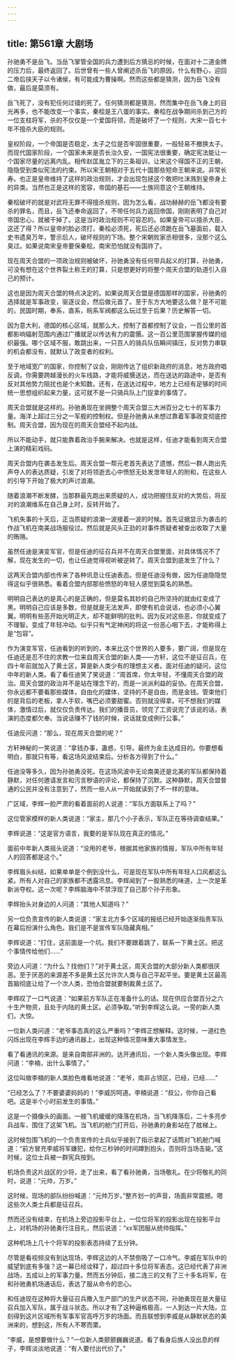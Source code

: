 ```yaml
---
---
---
```

title: 第561章 大剧场
---



孙驰勇不是岳飞。当岳飞掌管全国的兵力遭到后方猜忌的时候，在面对十二道金牌的压力后，最终返回了。后世曾有一些人曾阐述杀岳飞的原因，什么有野心，迎回二帝后挟天子以令诸侯，有可能成为曹操啊。然而这些都是猜测，因为岳飞没有做，最后是莫须有。

岳飞死了，没有犯任何过错的死了。任何猜测都是猜测，然而集中在岳飞身上的目光再多，也不能改变一个事实，秦桧是王八蛋的事实。秦桧在战争期间杀到己方的一位支柱将军，杀的不仅仅是一个爱国将领，而是破坏了一个规则，大宋一百七十年不擅杀大臣的规则。

皇权阶段，一个帝国是否稳定，太子之位是否牢固很重要，一般轻易不撤换太子。而现代国家阶段，一个国家未来是否长治久安，一国宪法很重要，确定宪法能让一个国家尽量的远离内乱。相传赵匡胤立下的三条祖训，让宋这个得国不正的王朝，隐隐受到类似宪法的约束。所以宋王朝相对于五代十国那些短命王朝来说。非常长寿。也正是皇帝维持了这样的政治规则，才会出现包拯这个敢把吐沫溅到皇帝身上的异类。当然也正是这样的宽容，帝国的基石——士族同意这个王朝维持。

秦桧破坏的就是对武将无罪不得擅杀规则，因为怎么看，战功赫赫的岳飞都没有要杀的罪名，而且，岳飞还奉命返回了，不带任何兵力返回帝国，刚刚表明了自己对帝国忠心，就被干掉了。这是当时政治规则不可容忍的。如果皇帝可以擅杀大臣，这还了得？所以皇帝的脸必须打，秦桧必须死，死后还必须跪在岳飞墓面前，载入史书遗臭万年，警示后人，破坏规则的下场。整个宋朝败家丞相很多，没那个这么臭过。如果说南宋皇帝要保秦桧，南宋恐怕就没有国祚了。

现在周天合盟的一项政治规则被破坏，孙驰勇没有任何带兵起义的打算，孙驰勇，可没有想在这个世界裂土称王的打算，只是想更好的将整个周天合盟的轨道引入自己的预计。

这也是因为周天合盟的特点决定的。如果说周天合盟是德国那样的国家，孙驰勇的选择就是军事政变，驱逐议会，然后做元首了。至于东方大地要这么做？是不可能的，民国时期，奉系，直系，皖系军阀都这么玩过至于后果？历史解答一切。

因为意大利，德国的核心区域，就那么大，控制了首都控制了议会，一百公里的首都影响辐射范围内通过广播就足以传达有力的震慑。这一百公里范围掌握传媒的组织最强。哪个区域不服，敢跳出来，一只百人的骑兵队伍瞬间镇压，反对势力串联的机会都没有，就默认了政变者的权利。

至于地域宽广的国家，你控制了议会，刚刚传达了组织新政府的消息，地方政府唱反调，你需要跨越漫长的火车线路，才能将威慑送达，而在送达的路途中，是否有反对其他势力阻扰也是个未知数。还有，在送达过程中，地方上已经有足够的时间统一思想组织起来力量，这可就不是一只骑兵队上门捉拿的事情了。

周天合盟就是这样的。孙驰勇现在坐拥整个周天合盟三大洲百分之七十的军事力量。海洋上超过三分之一军舰的控制权。但是孙驰勇从未想过靠着军事政变彻底控制。周天合盟，因为现在的周天合盟经不起内战。

所以不能动手，就只能靠着政治手腕来解决。也就是这样，任迪才能看到周天合盟上演的精彩戏码。

周天合盟内在袭击发生后。周天合盟一帮元老首先表达了遗憾，然后一群人跑出先声夺人的表达质疑，引发了对将领逝去心中愤怒无处发泄年轻人的附和，在这些人的引导下开始了极大的声讨浪潮。

随着浪潮不断发酵，当那群最先跑出来质疑的人，成功把握住反对的大势后，将反对的浪潮维系在自己身上时，反转开始了。

飞机失事的十天后，正当质疑的浪潮一波接着一波的时候。首先证据显示为袭击的作战飞机在南美战场服役过。然后就是风头正劲的对事件质疑者被查出收取了大量的贿赂。

虽然任迪是演变军官，但是任迪的征召兵并不在周天合盟里面，对具体情况不了解，现在发生的一切，也让任迪觉得视听被逆转了。周天合盟到底发生了什么？

这两天合盟内部也传来了各种讯息让任迪表态。但是任迪没有做，因为任迪隐隐觉得这似乎很熟悉。看着合盟内部那些愤怒的年轻人感觉到莫名的熟悉。

明明自己表达的是真心的是正确的，但是莫名其妙的自己所坚持的就由红变成了黑。明明自己应该是多数，但是就是无法发声，即使有机会说话，也必须小心翼翼。明明有些恶开始光明正大，却不能鲜明的批判。因为反对这些恶，你就变成了不理智。变成了年轻冲动。似乎只有气定神闲的将这一份恶心咽下去，才能称得上是“包容”。

作为演变军官，任迪看到的听到的，本来比这个世界的人要多，要广阔，但是现在任迪还是忍不住的求教一位来自周天合盟的新人类——方轩，这位不是征召兵，在四十年前就加入了黄土区，算是新人类少有的理想主义者。面对任迪的疑问，这位中年的新人类。看了看任迪笑了笑说道：“周首席，你太年轻，不懂周天合盟的政治。周天合盟的政治并不是站在理念下的，而是一派派利益的妥协。在周天合盟，你永远都不要看那些媒体，自由化的媒体，坚持的不是自由，而是金钱。管束他们的是背后的老板，拿人手软，嘴巴必须要甜蜜。否则就没得拿。可不想我们的媒体，激情过后，就仅仅负责传达。我们的播音员，领完了工资说完了该说的话，表演的态度都欠奉。当说话赚不了钱的时候，说话就变成例行公事。”

任迪反问道：“那么，现在周天合盟的呢？”

方轩神秘的一笑说道：“拿钱办事，蛊惑，引导。最终为金主达成目的。你要想看明白，那就只有等，看这场风波结束后。分析各方得到了什么。”

任迪没等多久，因为孙驰勇没死。在这场风波中无论南美还是北美的军队都保持着静默，对任何邀请发言和污言秽语的评论，都保持了沉默。这种静默，周天合盟普通的公民并没有注意到了，然而一些人从一开始就读到了不一样的意味。

广区域，李辉一脸严肃的看着面前的人说道：“军队方面联系上了吗？”

这位管家模样的新人类说道：“家主，那几个小子表示，军队正在等待调查结果。”

李辉说道：“这是官方语言，我要的是军队现在真正的情况。”

面前中年新人类摇头说道：“没用的老爷，根据其他家族的情报，军队中所有年轻人的回答都是这个。”

李辉眉头纠结，如果单单是个例到没什么，可是现在军队中所有年轻人口风都这么紧。所有人对自己的家族都不透露讯息。李辉闻到了一股熟悉的味道，上一次是革新派夺权。这一次呢？李辉脑海中不禁浮现了自己那个孙子形象。

李辉抬头对身边的人问道：“其他人知道吗？”

另一位负责宣传的新人类说道：“家主北方多个区域的报纸已经开始逐渐指责军队在幕后扮演什么角色。我们是不是宣传军队隐藏真相。”

李辉说道：“打住，这前面是一个坑。我们不要跟着跳了，联系一下黄土区。把这个事情传给他们……”

旁边人问道：“为什么？找他们？”对于黄土区，周天合盟的大部分新人类都很厌恶。至于厌恶的来源差不多是黄土区允许次人类与自己平起平坐。要是黄土区最高首脑彻底让给了一个次人类，恐怕合盟就要制裁黄土区了。

李辉叹了一口气说道：“如果前方军队正在准备什么的话。现在供应合盟百分之六十生产物资，且处于内陆的黄土区。必须争取。”听到李辉这么说。一旁的新人类们，大惊。

一位新人类问道：“老爷事态真的这么严重吗？”李辉正想解释。这时候，一道红色闪烁出现在李辉手边的通讯器上，出现这种情况意味重大事情发生。

看了看通讯的来源。是来自南部非洲的。达开通讯后，一个新人类头像出现。李辉问道：“李楠，出什么事情了。”

这位叫做李楠的新人类脸色难看地说道：“老爷，南非占领区，已经，已经……”

“已经怎么了？不要婆婆妈妈的！”李威厉呵道。李楠说道：“叔公，你你自己看吧。这是半个小时前发生的事情。”

这是一个摄像头的画面。一艘飞机缓缓的降落在机场，当飞机降落后，二十多亮步兵战车，围住了这架飞机。当飞机的舱门打开后，孙驰勇的身影站在了舷梯上。

这时候包围飞机的一个负责宣传的士兵似乎接到了指示拿起了话筒对飞机舱门喊道：“前方冒充李威将军嫌犯，给你三秒钟的时间蹲到抱头，否则将当场击毙。”这时候，这位士兵被一群宪兵按到。

机场负责这片战区的少将，走了出来，看了看孙驰勇，当场敬礼。在少将敬礼的同时，说道：“元帅，万岁。”

这时候，现场的部队纷纷喊道：“元帅万岁。”整齐划一的声音，场面非常震撼。嗯这些次人类士兵都是征召兵。

然而还没有结束，在机场上旁边投影平台上，一位位将军的投影出现在投影平台上，对机场的孙驰勇行注目礼，然后说道：“xx军团服从统帅指挥。”

这种机场上几十个将军的投影表态持续了五分钟。

尽管是看视频没有到达现场，李辉这边的人不禁倒吸了一口冷气。李威在军队中的威望到底有多强？这一幕已经诠释了，超过四十多位将军表态，这已经代表了非洲战场，五成以上的军事力量。然而五分钟后，接二连三的又有了三十多名将军，在和孙驰勇机场通话后，表达了服从命令的忠心。

和任迪现在这种将大量征召兵撒入生产部门的生产状态不同，孙驰勇现在是大量征召兵加入军队，属于战斗状态。所以才有了这种逼格极高，一人到达一片大陆，立刻得到这片区域所有军事军官高呼万岁的场面。而且联想到李威是从静默状态的美洲来的，想到这，所有人不寒而栗。

“李威，是想要做什么？”一位新人类颤颤巍巍说道。看了看身后族人没出息的样子，李辉淡淡地说道：“有人要付出代价了。”